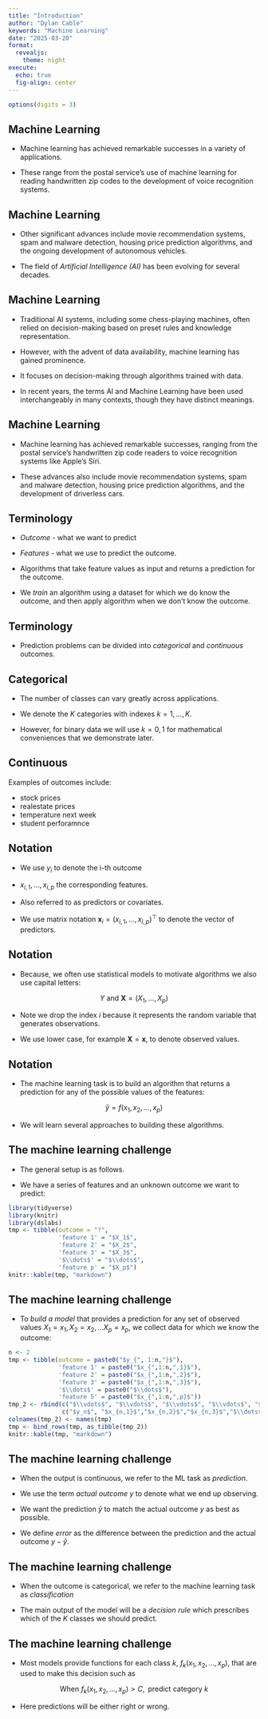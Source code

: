 ```yaml
---
title: "Introduction"
author: "Dylan Cable"
keywords: "Machine Learning"
date: "2025-03-20"
format:
  revealjs:
    theme: night
execute:
  echo: true
  fig-align: center
---
```


```r
options(digits = 3)
```

## Machine Learning

- Machine learning has achieved remarkable successes in a variety of applications.

- These range from the postal service's use of machine learning for reading handwritten zip codes to the development of voice recognition systems.

## Machine Learning

- Other significant advances include movie recommendation systems, spam and malware detection, housing price prediction algorithms, and the ongoing development of autonomous vehicles.

- The field of _Artificial Intelligence (AI)_ has been evolving for several decades.



## Machine Learning

- Traditional AI systems, including some chess-playing machines, often relied on decision-making based on preset rules and knowledge representation.

- However, with the advent of data availability, machine learning has gained prominence.

- It focuses on decision-making through algorithms trained with data.

- In recent years, the terms AI and Machine Learning have been used interchangeably in many contexts, though they have distinct meanings.


## Machine Learning

- Machine learning has achieved remarkable successes, ranging from the postal service's handwritten zip code readers to voice recognition systems like Apple's Siri.

- These advances also include movie recommendation systems, spam and malware detection, housing price prediction algorithms, and the development of driverless cars.




## Terminology

- *Outcome* - what we want to predict 

- *Features* - what we use to predict the outcome.

- Algorithms that take feature values as input and returns a prediction for the outcome.

- We *train* an algorithm using a dataset for which we do know the outcome, and then apply algorithm when we don't know the outcome.


## Terminology

- Prediction problems can be divided into _categorical_ and _continuous_ outcomes.

## Categorical

- The number of classes can vary greatly across applications.

- We denote the $K$ categories with indexes $k=1,\dots,K$.

- However, for binary data we will use $k=0,1$ for mathematical conveniences that we demonstrate later.

## Continuous

Examples of outcomes include:

- stock prices
- realestate prices
- temperature next week
- student perforamnce


## Notation

- We use $y_i$ to denote the i-th outcome 

- $x_{i,1}, \dots, x_{i,p}$ the corresponding features.

- Also referred to as predictors or covariates.

- We use matrix notation $\mathbf{x}_i = (x_{i,1}, \dots, x_{i,p})^\top$ to denote the vector of predictors.


## Notation

- Because, we often use statistical models to motivate algorithms we also use capital letters:

$$
Y \mbox{ and } \mathbf{X} = (X_{1}, \dots, X_{p})
$$


- Note we drop the index $i$ because it represents the random variable that generates observations.


- We use lower case, for example $\mathbf{X} = \mathbf{x}$, to denote observed values.

## Notation


- The machine learning task is to build an algorithm that returns a prediction for any of the possible values of the features:

$$
\hat{y} = f(x_1,x_2,\dots,x_p)
$$

- We will learn several approaches to building these algorithms.



## The machine learning challenge

- The general setup is as follows.

- We have a series of features and an unknown outcome we want to predict:

```r
library(tidyverse) 
library(knitr) 
library(dslabs) 
tmp <- tibble(outcome = "?",  
              'feature 1' = "$X_1$", 
              'feature 2' = "$X_2$", 
              'feature 3' = "$X_3$", 
              '$\\dots$' = "$\\dots$", 
              'feature p' = "$X_p$") 
knitr::kable(tmp, "markdown") 
``` 



## The machine learning challenge

- To *build a model* that provides a prediction for any set of observed values $X_1=x_1, X_2=x_2, \dots X_p=x_p$, we collect data for which we know the outcome:


```r
n <- 2 
tmp <- tibble(outcome = paste0("$y_{", 1:n,"}$"),  
              'feature 1' = paste0("$x_{",1:n,",1}$"), 
              'feature 2' = paste0("$x_{",1:n,",2}$"), 
              'feature 3' = paste0("$x_{",1:n,",3}$"), 
              '$\\dots$' = paste0("$\\dots$"), 
              'feature 5' = paste0("$x_{",1:n,",p}$")) 
tmp_2 <- rbind(c("$\\vdots$", "$\\vdots$", "$\\vdots$", "$\\vdots$", "$\\ddots$", "$\\vdots$"), 
               c("$y_n$", "$x_{n,1}$","$x_{n,2}$","$x_{n,3}$","$\\dots$","$x_{n,p}$")) 
colnames(tmp_2) <- names(tmp) 
tmp <- bind_rows(tmp, as_tibble(tmp_2)) 
knitr::kable(tmp, "markdown") 
``` 



## The machine learning challenge

- When the output is continuous, we refer to the ML task as *prediction*.

- We use the term *actual outcome* $y$ to denote what we end up observing.

- We want the prediction $\hat{y}$ to match the actual outcome $y$ as best as possible.

- We define *error* as the difference between the prediction and the actual outcome $y - \hat{y}$.


## The machine learning challenge


- When the outcome is categorical, we refer to the machine learning task as *classification*

- The main output of the model will be a *decision rule* which prescribes which of the $K$ classes we should predict.

## The machine learning challenge

- Most models provide functions for each class $k$, $f_k(x_1, x_2, \dots, x_p)$, that are used to make this decision such as 

$$
\mbox{When } f_k(x_1, x_2, \dots, x_p) > C, \mbox{ predict category } k
$$

- Here predictions will be either right or wrong.

